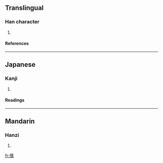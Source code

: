 ==Translingual==
===Han character===
{{Han char|rn=9|rad=人|as=12|sn=14|four=|canj=人廿土口 (OTGR), 人廿廿口 (OTTR)}}
# {{defn|Han}}
====References====
{{Han ref|kx=0116.110|dkj=01087|dj=0247.230|hdz=10221.050|uh=50D0|ud=20688}}
----
==Japanese==
===Kanji===
{{ja-kanji|grade=|rs=人12}}
# {{defn|Japanese}}
====Readings====
{{ja-readings|on=[[せん]] (sen), [[ぜん]] (zen)|kun=[[おつくりする]] (otsukurisuru)}}
----
==Mandarin==
===Hanzi===
{{cmn-hanzi|pin=[[shàn]] (shan4)|wg=shan<sup>4</sup>}}
# {{defn|Mandarin}}

[[fr:僐]]